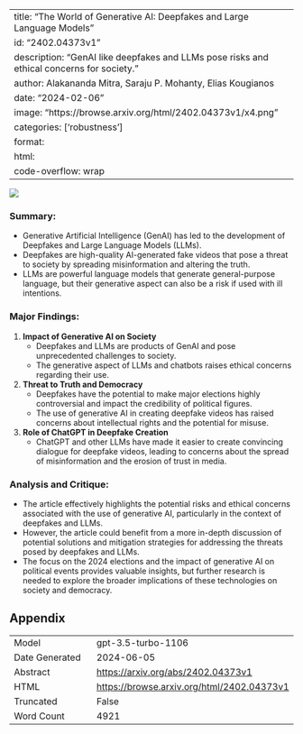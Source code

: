 
---
title: "The World of Generative AI: Deepfakes and Large Language Models"
id: "2402.04373v1"
description: "GenAI like deepfakes and LLMs pose risks and ethical concerns for society."
author: Alakananda Mitra, Saraju P. Mohanty, Elias Kougianos
date: "2024-02-06"
image: "https://browse.arxiv.org/html/2402.04373v1/x4.png"
categories: ['robustness']
format:
  html:
    code-overflow: wrap
---

![](https://browse.arxiv.org/html/2402.04373v1/x4.png)

### **Summary:**
- Generative Artificial Intelligence (GenAI) has led to the development of Deepfakes and Large Language Models (LLMs).
- Deepfakes are high-quality AI-generated fake videos that pose a threat to society by spreading misinformation and altering the truth.
- LLMs are powerful language models that generate general-purpose language, but their generative aspect can also be a risk if used with ill intentions.

### **Major Findings:**
1. **Impact of Generative AI on Society**
   - Deepfakes and LLMs are products of GenAI and pose unprecedented challenges to society.
   - The generative aspect of LLMs and chatbots raises ethical concerns regarding their use.

2. **Threat to Truth and Democracy**
   - Deepfakes have the potential to make major elections highly controversial and impact the credibility of political figures.
   - The use of generative AI in creating deepfake videos has raised concerns about intellectual rights and the potential for misuse.

3. **Role of ChatGPT in Deepfake Creation**
   - ChatGPT and other LLMs have made it easier to create convincing dialogue for deepfake videos, leading to concerns about the spread of misinformation and the erosion of trust in media.

### **Analysis and Critique:**
- The article effectively highlights the potential risks and ethical concerns associated with the use of generative AI, particularly in the context of deepfakes and LLMs.
- However, the article could benefit from a more in-depth discussion of potential solutions and mitigation strategies for addressing the threats posed by deepfakes and LLMs.
- The focus on the 2024 elections and the impact of generative AI on political events provides valuable insights, but further research is needed to explore the broader implications of these technologies on society and democracy.

## Appendix

|          |          |
|----------|----------|
| Model     | gpt-3.5-turbo-1106       |
| Date Generated     | 2024-06-05       |
| Abstract | [https://arxiv.org/abs/2402.04373v1](https://arxiv.org/abs/2402.04373v1)        |
| HTML     | [https://browse.arxiv.org/html/2402.04373v1](https://browse.arxiv.org/html/2402.04373v1)       |
| Truncated       | False       |
| Word Count       | 4921       |